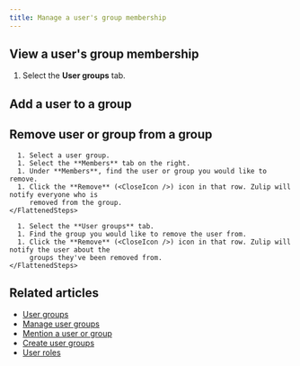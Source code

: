 ```yaml
---
title: Manage a user's group membership
---
```





## View a user's group membership

<FlattenedSteps>
  <RightSidebarViewProfile />

  1. Select the **User groups** tab.
</FlattenedSteps>

## Add a user to a group

<DependsOnPermissions />

<AddUsersToAGroup />

## Remove user or group from a group

<DependsOnPermissions />

<Tabs>
  <TabItem label="Via group settings">
    <FlattenedSteps>
      <NavigationSteps target="relative/group/all" />

      1. Select a user group.
      1. Select the **Members** tab on the right.
      1. Under **Members**, find the user or group you would like to remove.
      1. Click the **Remove** (<CloseIcon />) icon in that row. Zulip will notify everyone who is
         removed from the group.
    </FlattenedSteps>
  </TabItem>

  <TabItem label="Via user profile">
    <FlattenedSteps>
      <RightSidebarViewProfile />

      1. Select the **User groups** tab.
      1. Find the group you would like to remove the user from.
      1. Click the **Remove** (<CloseIcon />) icon in that row. Zulip will notify the user about the
         groups they've been removed from.
    </FlattenedSteps>
  </TabItem>
</Tabs>

## Related articles

* [User groups](/help/user-groups)
* [Manage user groups](/help/user-groups)
* [Mention a user or group](/help/mention-a-user-or-group)
* [Create user groups](/help/create-user-groups)
* [User roles](/help/user-roles)

[configure-invites]: /help/configure-who-can-invite-to-channels
